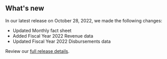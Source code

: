 ## What's new

In our latest release on October 28, 2022, we made the following changes:

- Updated <Link href="/fact-sheet" linkType="default">Monthly fact sheet</Link>
- Added <Link href="/downloads/revenue/" linkType="default">Fiscal Year 2022 Revenue data </Link>
- Updated <Link href="/downloads/disbursements/" linkType="default">Fiscal Year 2022 Disbursements data</Link>

Review our [full release details](https://github.com/ONRR/nrrd/releases).
